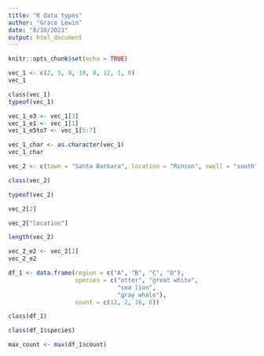 ```yaml
---
title: "R data types"
author: "Grace Lewin"
date: "8/10/2021"
output: html_document
---
```


```r
knitr::opts_chunk$set(echo = TRUE)
```

```r
vec_1 <- c(2, 5, 9, 10, 8, 12, 1, 0)
vec_1

class(vec_1)
typeof(vec_1)

vec_1_e3 <- vec_1[3]
vec_1_e1 <- vec_1[1]
vec_1_e5to7 <- vec_1[5:7]

vec_1_char <- as.character(vec_1)
vec_1_char

vec_2 <- c(town = "Santa Barbara", location = "Rincon", swell = "south")

class(vec_2)

typeof(vec_2)

vec_2[2]

vec_2["location"]

length(vec_2)

vec_2_e2 <- vec_2[2]
vec_2_e2
```

```r
df_1 <- data.frame(region = c("A", "B", "C", "D"),
                   species = c("otter", "great white",
                               "sea lion", 
                               "gray whale"),
                   count = c(12, 2, 36, 6))

class(df_1)

class(df_1$species)

max_count <- max(df_1$count)
```


